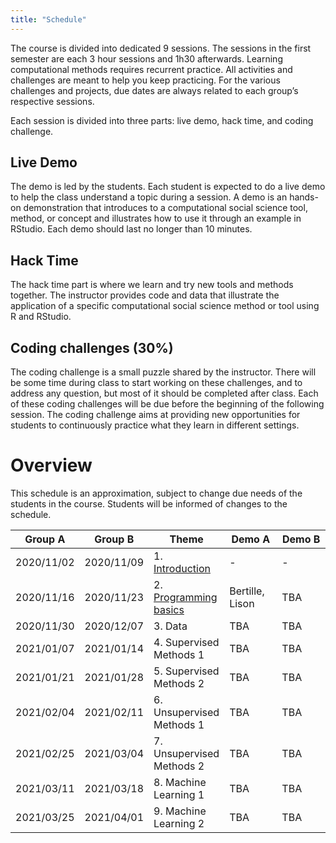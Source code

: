 ```yaml
---
title: "Schedule"
---
```


The course is divided into dedicated 9 sessions. The sessions in the first semester are each 3 hour sessions and 1h30 afterwards. Learning computational methods requires recurrent practice. All activities and challenges are meant to help you keep practicing. For the various challenges and projects, due dates are always related to each group's respective sessions.

Each session is divided into three parts: live demo, hack time, and coding challenge.

## Live Demo
The demo is led by the students. Each student is expected to do a live demo to help the class understand a topic during a session. A demo is an hands-on demonstration that introduces to a computational social science tool, method, or concept and illustrates how to use it through an example in RStudio. Each demo should last no longer than 10 minutes.

## Hack Time
The hack time part is where we learn and try new tools and methods together. The instructor provides code and data that illustrate the application of a specific computational social science method or tool using R and RStudio.

## Coding challenges (30%)
The coding challenge is a small puzzle shared by the instructor.
There will be some time during class to start working on these challenges, and to address any question, but most of it should be completed after class. Each of these coding challenges will be due before the beginning of the following session. The coding challenge aims at providing new opportunities for students to continuously practice what they learn in different settings.

# Overview

This schedule is an approximation, subject to change due needs of the students in the course. Students will be informed of changes to the schedule.

| Group A    | Group B    | Theme                                    | Demo A | Demo B |
| -          | -          | -                                        | -      | -      |
| 2020/11/02 | 2020/11/09 | 1. [Introduction](session_01.html)       | -      | -      |
| 2020/11/16 | 2020/11/23 | 2. [Programming basics](session_02.html) | Bertille, Lison | TBA    |
| 2020/11/30 | 2020/12/07 | 3. Data                                  | TBA    | TBA    |
| 2021/01/07 | 2021/01/14 | 4. Supervised Methods 1                  | TBA    | TBA    |
| 2021/01/21 | 2021/01/28 | 5. Supervised Methods 2                  | TBA    | TBA    |
| 2021/02/04 | 2021/02/11 | 6. Unsupervised Methods 1                | TBA    | TBA    |
| 2021/02/25 | 2021/03/04 | 7. Unsupervised Methods 2                | TBA    | TBA    |
| 2021/03/11 | 2021/03/18 | 8. Machine Learning 1                    | TBA    | TBA    |
| 2021/03/25 | 2021/04/01 | 9. Machine Learning 2                    | TBA    | TBA    |

